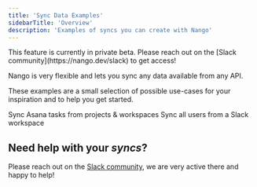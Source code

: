 ```yaml
---
title: 'Sync Data Examples'
sidebarTitle: 'Overview'
description: 'Examples of syncs you can create with Nango'
---
```


<Note>
This feature is currently in private beta. Please reach out on the [Slack community](https://nango.dev/slack) to get access!
</Note>

Nango is very flexible and lets you sync any data available from any API.

These examples are a small selection of possible use-cases for your inspiration and to help you get started.

<CardGroup cols={3}>
    <Card title="Asana - Tasks" href="/examples/asana-tasks" icon="check">
        Sync Asana tasks from projects & workspaces
    </Card>
    <Card title="Slack - Users" href="/examples/slack-users" icon="slack">
        Sync all users from a Slack workspace
    </Card>
</CardGroup>


## Need help with your _syncs_?

Please reach out on the [Slack community](https://nango.dev/slack), we are very active there and happy to help!
